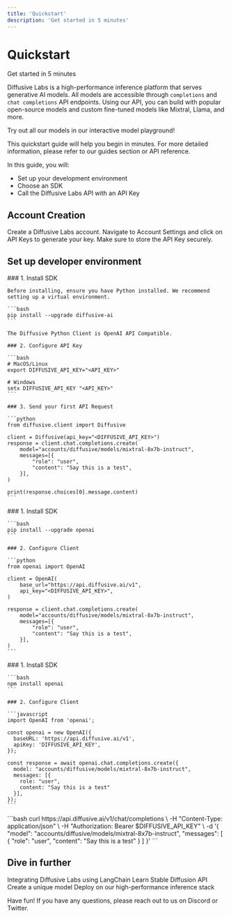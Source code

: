 ```yaml
---
title: 'Quickstart'
description: 'Get started in 5 minutes'
---
```


# Quickstart

Get started in 5 minutes

Diffusive Labs is a high-performance inference platform that serves generative AI models. All models are accessible through `completions` and `chat completions` API endpoints. Using our API, you can build with popular open-source models and custom fine-tuned models like Mixtral, Llama, and more.

Try out all our models in our interactive model playground!

This quickstart guide will help you begin in minutes. For more detailed information, please refer to our guides section or API reference.

In this guide, you will:
* Set up your development environment
* Choose an SDK
* Call the Diffusive Labs API with an API Key

## Account Creation

Create a Diffusive Labs account. Navigate to Account Settings and click on API Keys to generate your key. Make sure to store the API Key securely.

## Set up developer environment

<Tabs>
  <Tab title="Python (Diffusive)">
    ### 1. Install SDK
    
    Before installing, ensure you have Python installed. We recommend setting up a virtual environment.
    
    ```bash
    pip install --upgrade diffusive-ai
    ```
    
    The Diffusive Python Client is OpenAI API Compatible.

    ### 2. Configure API Key

    ```bash
    # MacOS/Linux
    export DIFFUSIVE_API_KEY="<API_KEY>"

    # Windows
    setx DIFFUSIVE_API_KEY "<API_KEY>"
    ```

    ### 3. Send your first API Request

    ```python
    from diffusive.client import Diffusive

    client = Diffusive(api_key="<DIFFUSIVE_API_KEY>")
    response = client.chat.completions.create(
        model="accounts/diffusive/models/mixtral-8x7b-instruct",
        messages=[{
            "role": "user",
            "content": "Say this is a test",
        }],
    )

    print(response.choices[0].message.content)
    ```
  </Tab>

  <Tab title="Python (OpenAI)">
    ### 1. Install SDK
    
    ```bash
    pip install --upgrade openai
    ```

    ### 2. Configure Client

    ```python
    from openai import OpenAI

    client = OpenAI(
        base_url="https://api.diffusive.ai/v1",
        api_key="<DIFFUSIVE_API_KEY>",
    )

    response = client.chat.completions.create(
        model="accounts/diffusive/models/mixtral-8x7b-instruct",
        messages=[{
            "role": "user",
            "content": "Say this is a test",
        }],
    )
    ```
  </Tab>

  <Tab title="JavaScript (OpenAI)">
    ### 1. Install SDK
    
    ```bash
    npm install openai
    ```

    ### 2. Configure Client

    ```javascript
    import OpenAI from 'openai';

    const openai = new OpenAI({
      baseURL: 'https://api.diffusive.ai/v1',
      apiKey: 'DIFFUSIVE_API_KEY',
    });

    const response = await openai.chat.completions.create({
      model: "accounts/diffusive/models/mixtral-8x7b-instruct",
      messages: [{
        role: "user",
        content: "Say this is a test"
      }],
    });
    ```
  </Tab>

  <Tab title="cURL">
    ```bash
    curl https://api.diffusive.ai/v1/chat/completions \
      -H "Content-Type: application/json" \
      -H "Authorization: Bearer $DIFFUSIVE_API_KEY" \
      -d '{
        "model": "accounts/diffusive/models/mixtral-8x7b-instruct",
        "messages": [
          {
            "role": "user",
            "content": "Say this is a test"
          }
        ]
      }'
    ```
  </Tab>
</Tabs>

## Dive in further

<CardGroup cols={2}>
  <Card
    title="Build with LangChain"
    icon="link-simple"
    href="/guides/langchain"
  >
    Integrating Diffusive Labs using LangChain
  </Card>
  <Card
    title="Generate Images"
    icon="image"
    href="/guides/stable-diffusion"
  >
    Learn Stable Diffusion API
  </Card>
  <Card
    title="Fine-tune Models"
    icon="sliders"
    href="/guides/fine-tuning"
  >
    Create a unique model
  </Card>
  <Card
    title="Custom Deployment"
    icon="rocket"
    href="/guides/deployment"
  >
    Deploy on our high-performance inference stack
  </Card>
</CardGroup>

Have fun! If you have any questions, please reach out to us on Discord or Twitter.